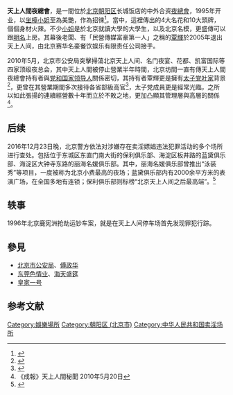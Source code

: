 {{noteta
|1=zh-hans:迪斯科; zh-hk:的士高;
}}
'''天上人間夜總會'''，是一間位於[[北京|北京]][[朝阳区|朝阳区]]长城饭店的中外合资[[夜總會|夜總會]]，1995年开业，以[[坐檯小姐|坐檯小姐]]至為美艷，作為招徠<ref>{{Cite web |url=http://news.backchina.com/2009/8/12/gb2312_52540.html |title=内幕：北京天上人间夜总会的招牌女和后台实录(组图) |access-date=2010-05-01 |archive-date=2010-04-27 |archive-url=https://web.archive.org/web/20100427073059/http://news.backchina.com/2009/8/12/gb2312_52540.html |dead-url=yes }}</ref>。當中，這裡傳出的4大名花和10大頭牌，個個身材火辣。不少[[小姐|小姐]]是於北京就讀大學的大學生，以及北京名模，更盛傳可以跟[[明名|明名]]上房。其幕後老闆、有「民營傳媒富豪第一人」之稱的[[覃輝|覃輝]]於2005年退出天上人间，由北京赛华名豪餐饮娱乐有限责任公司接手。

2010年5月，北京市公安局突擊掃蕩北京天上人间、名门夜宴、花都、凯富国际等四家顶级夜总会，其中天上人間被停止營業半年時間，北京坊間一直有傳天上人間夜總會持有者與[[党和国家领导人|党和国家领导人]]關係密切，其持有者覃輝更是擁有[[太子党|太子党]][[叶剑英|叶家]]背景<ref>{{Cite web |url=http://news.shangdu.com/202/2010/05/14/2010-05-14_438789_202.shtml |title=天上人间夜总会背后有什么辉煌和猫腻 |access-date=2010-05-28 |archive-date=2010-05-29 |archive-url=https://web.archive.org/web/20100529011828/http://news.shangdu.com/202/2010/05/14/2010-05-14_438789_202.shtml |dead-url=yes }}</ref>，更曾在其營業期間多次接待各省部級高官<ref>{{Cite web |url=http://cq.people.com.cn/news/2010528/20105289278.htm |title=多个外省高官咋被“第一花魁”俘虏了？ |access-date=2010-05-28 |archive-date=2012-06-26 |archive-url=https://web.archive.org/web/20120626035059/http://cq.people.com.cn/news/2010528/20105289278.htm |dead-url=yes }}</ref>，太子党成員更是經常光臨，之所以如此張揚的連續經營數十年而立於不敗之地，更加凸顯其管理層與高層的關係<ref>《成報》天上人間秘聞 2010年5月20日</ref>。

== 后续 ==
2016年12月23日晚，北京警方依法对涉嫌存在卖淫嫖娼违法犯罪活动的多个场所进行查处。包括位于东城区东直门南大街的保利俱乐部、海淀区板井路的蓝黛俱乐部、海淀区大钟寺东路的丽海名媛俱乐部。其中，丽海名媛俱乐部曾推出“泳装秀”等项目，一度被称为北京小费最高的夜场；蓝黛俱乐部内有2000余平方米的表演广场，在全国多地有连锁；保利俱乐部则标榜“北京天上人间之后最高端”。<ref>{{Cite web |title=保利等北京三家俱乐部涉淫 自称“天上人间”后最高端-搜狐财经 |url=https://business.sohu.com/20161226/n476909521.shtml |website=business.sohu.com |access-date=2022-06-17 |archive-date=2019-01-13 |archive-url=https://web.archive.org/web/20190113101520/http://business.sohu.com/20161226/n476909521.shtml }}</ref>

== 轶事 ==
1996年北京鹿宪洲抢劫运钞车案，就是在天上人间停车场首先发现罪犯行踪。

== 參見 ==
* [[北京市公安局|北京市公安局]]、[[傅政华|傅政华]]
* [[东莞色情业|东莞色情业]]、[[海天盛筵|海天盛筵]]
* [[皇家一号|皇家一号]]

== 参考文献 ==
{{Reflist|2}}

[[Category:娛樂場所|Category:娛樂場所]]
[[Category:朝阳区_(北京市)|Category:朝阳区 (北京市)]]
[[Category:中华人民共和国卖淫场所|Category:中华人民共和国卖淫场所]]